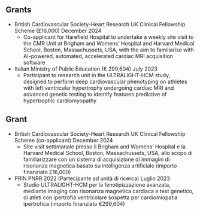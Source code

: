 ::: {.content-visible when-profile="english"}
# Grants
- British Cardiovascular Society-Heart Research UK Clinical Fellowship Scheme (£16,000) \hfill December 2024
    - Co-applicant for Harefield Hospital to undertake a weekly site visit to the CMR Unit at Brigham and Womens' Hospital and Harvard Medical School, Boston, Massachussets, USA, with the aim to familiarise with AI-powered, automated, accelerated cardiac MRI acquisition software
- Italian Ministry of Public Education (€ 299,604) \hfill July 2023
    - Participant to research unit in the ULTRALIGHT-HCM study, designed to perform deep cardiovascular phenotyping on athletes with left ventricular hypertrophy undergoing cardiac MRI and advanced genetic testing to identify features predictive of hypertrophic cardiomyopathy
:::

::: {.content-visible when-profile="italian"}
# Grant
- British Cardiovascular Society-Heart Research UK Clinical Fellowship Scheme (co-applicant) \hfill December 2024
    - Site visit settimanale presso il Brigham and Womens' Hospital e la Harvard Medical School, Boston, Massachussets, USA, allo scopo di familiarizzare con un sistema di acquisizione di immagini di risonanza magnetica basato su intelligenza artificiale (importo finanziato £16,000)
- PRIN PNRR 2022 (Partecipante ad unità di ricerca) \hfill Luglio 2023
    - Studio ULTRALIGHT-HCM per la fenotipizzazione avanzata, mediante imaging con risonanza magnetica cardiaca e test genetico, di atleti con ipertrofia ventricolare sospetta per cardiomiopatia ipertrofica (importo finanziato €299,604) 
:::